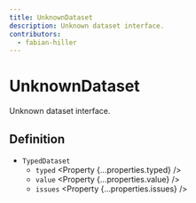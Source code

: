 ```yaml
---
title: UnknownDataset
description: Unknown dataset interface.
contributors:
  - fabian-hiller
---
```



# UnknownDataset

Unknown dataset interface.

## Definition

- `TypedDataset`
  - `typed` <Property {...properties.typed} />
  - `value` <Property {...properties.value} />
  - `issues` <Property {...properties.issues} />
